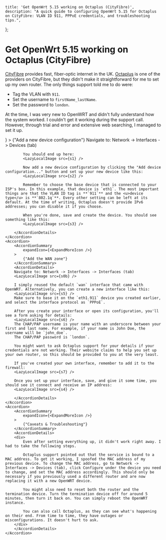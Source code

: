 

    title: 'Get OpenWrt 5.15 working on Octaplus (CityFibre)',
    description: "A quick guide to configuring OpenWrt 5.15 for Octaplus on CityFibre: VLAN ID 911, PPPoE credentials, and troubleshooting tips.",
};

<DarkModeFix>
<Container maxWidth="md">

# Get OpenWrt 5.15 working on Octaplus (CityFibre)

<LazyLocalImage src={logo} />

[CityFibre](https://cityfibre.com/) provides fast, fiber-optic internet in the UK. [Octaplus](https://octaplus.co.uk/) is one of the providers on CityFibre, but they didn't make it straightforward for me to set up my own router. The only things support told me to do were:
 - Tag the VLAN with `911`.
 - Set the username to `firstName_lastName`.
 - Set the password to `london`.

At the time, I was very new to OpenWRT and didn't fully understand how the system worked. I couldn't get it working during the support call. However, through trial and error and extensive web searching, I managed to set it up.

<div>
    <Accordion>
        <AccordionSummary
            expandIcon={<ExpandMoreIcon />}
        >
            {"Add a new device configuration"}
        </AccordionSummary>
        <AccordionDetails>
            Navigate to: Network -> Interfaces -> Devices (tab)
            <LazyLocalImage src={s0} />

            You should end up here:
            <LazyLocalImage src={s1} />

            Now add a new device configuration by clicking the "Add device configuration..." button and set up your new device like this:
            <LazyLocalImage src={s2} />

            Remember to choose the base device that is connected to your ISP's box. In this example, that device is `eth1`. The most important things are that the VLAN ID tag is **`911`** and the <u>device type</u> is **`802.1q`**. Every other setting can be left at its default. At the time of writing, Octaplus doesn't provide IPv6 addresses; you can disable it if you choose.

            When you're done, save and create the device. You should see something like this:
            <LazyLocalImage src={s3} />

        </AccordionDetails>
    </Accordion>
    <Accordion>
        <AccordionSummary
            expandIcon={<ExpandMoreIcon />}
        >
            {"Add the WAN zone"}
        </AccordionSummary>
        <AccordionDetails>
        Navigate to: Network -> Interfaces -> Interfaces (tab)
        <LazyLocalImage src={s0b} />

        I simply reused the default `wan` interface that came with OpenWRT. Alternatively, you can create a new interface like this:
        <LazyLocalImage src={s5} />
        Make sure to base it on the `eth1.911` device you created earlier, and select the interface protocol as `PPPoE`.

        After you create your interface or open its configuration, you'll see a form asking for details:
        <LazyLocalImage src={s6} />
        The CHAP/PAP username is your name with an underscore between your first and last name. For example, if your name is John Doe, the username will be `john_doe`.
        The CHAP/PAP password is `london`.

        You might want to ask Octaplus support for your details if your credentials are not working. Their website claims to help you set up your own router, so this should be provided to you at the very least.

        If you've created your own interface, remember to add it to the firewall:
        <LazyLocalImage src={s7} />

        Once you set up your interface, save, and give it some time, you should see it connect and receive an IP address:
        <LazyLocalImage src={s4} />

        </AccordionDetails>
    </Accordion>
    <Accordion>
        <AccordionSummary
            expandIcon={<ExpandMoreIcon />}
        >
            {"Caveats & Troubleshooting"}
        </AccordionSummary>
        <AccordionDetails>
        <div>
            Even after setting everything up, it didn't work right away. I had to take the following steps.

            Octaplus support pointed out that the service is bound to a MAC address. To get it working, I spoofed the MAC address of my previous device. To change the MAC address, go to Network -> Interfaces -> Devices (tab), click Configure under the device you need to change, and set the MAC address accordingly. This should only be necessary if you previously used a different router and are now replacing it with a new OpenWRT device.

            You might also need to reset both the router and the termination device. Turn the termination device off for around 5 minutes, then turn it back on. You can simply reboot the OpenWRT instance.

            You can also call Octaplus, as they can see what's happening on their end. From time to time, they have outages or misconfigurations. It doesn't hurt to ask.
        </div>
        </AccordionDetails>
    </Accordion>
</div>

</Container>
</DarkModeFix>